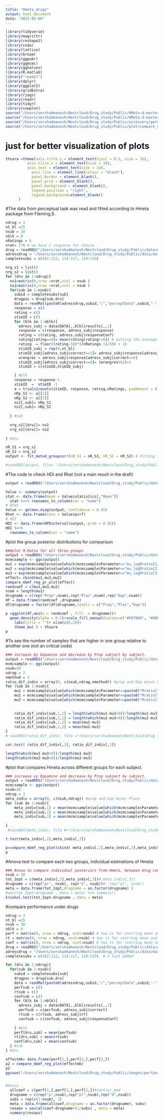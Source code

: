 ```yaml
---
title: "Hmeta_drugs"
output: html_document
date: "2023-02-09"
---
```


```r
library(tidyverse)
library(magrittr)
library(reshape2)
library(coda)
library(lattice)
library(broom)
library(ggpubr)
library(ggmcmc)
library(gghalves)
library(R.matlab)
library("readxl")
library(dplyr)
library(ggplot2)
library(gridExtra)
library(rjags)
library(readr)
library(tidyr)
library(cowplot)
source("/Users/sershadmanesh/Nextcloud/Drug_study/Public/HMeta-d-master-Fleming,S/R/trials2counts.R")
source("/Users/sershadmanesh/Nextcloud/Drug_study/Public/HMeta-d-master-Fleming,S/R/fit_metad_groupcorr.R")
source("/Users/sershadmanesh/Nextcloud/Drug_study/Public/accessory/permute_meta_drugs_beforefit_accessor.R")
source("/Users/sershadmanesh/Nextcloud/Drug_study/Public/plot/compare_mbmf_reg_plot.R")

```
# just for better visualization of plots
```r
thsara =theme(axis.title.y = element_text(hjust = 0.5, size = 16),
          axis.title.x = element_text(size = 16),
          axis.text = element_text(size = 14),
            axis.line = element_line(colour = "black"),
            panel.border = element_blank(),
            panel.grid = element_blank(),
            panel.background = element_blank(),
            legend.position = "right",
            legend.background=element_blank()
      )
```

#The data from perceptual task was read and fitted according to Hmeta package from Fleming,S.
```r
ndrug = 3
nt_bl =25
nsub = 30
nblk = 8
nRatings = 6
nrat= 2*6 # we have 2 response for choice
drug = readRDS("/Users/sershadmanesh/Nextcloud/Drug_study/Public/data/drug.rds") # order of drug days for each subject
adressdrug = "/Users/sershadmanesh/Nextcloud/Drug_study/Public/data/main_data/complete/" # data from perceptual tasks
completesubs = c(102:112, 114:117, 119:133) 

nrg_s1 = list()
nrg_s2 = list()
for (dru in 1:ndrug){
  ns1=matrix(0,nrow =nrat,ncol = nsub )
  ns2=matrix(0,nrow =nrat,ncol = nsub )
  for(sub in 1:nsub){
    subid = completesubs[sub]
    drugpos = drug[sub,dru]
    data = readMat(paste0(adressdrug,subid,"/","perceptData",subid,"-",drugpos,".mat"))
    response = c()
    rating = c()
    stimID = c()
    for (blk in 1:nblk){
      adress_subj = data$DATA[,,blk]$results[,,1]
      response = c(response, adress_subj$response)
      rating = c(rating, adress_subj$responseConf)
      rating[rating==0]= mean(rating[rating!=0]) # putting the average confidence for trials that there was no response.
      rating  = floor((rating-50)*((nRatings-1)/50) + 1)
      stimID_subj = rep(0,nt_bl)
      stimID_subj[adress_subj$correct==1]= adress_subj$response[adress_subj$correct==1]
      wrongres = adress_subj$response[adress_subj$correct==0]
      stimID_subj[adress_subj$correct==0]= (wrongres%%2)+1
      stimID = c(stimID,stimID_subj)

    } #blk
    response = response-1
    stimID  =  stimID -1
    a = trials2counts(stimID, response, rating,nRatings, padAmount = 0,padCells=0) # preparing the vectors including frequency of each rate for each response.
    nRp_S1 <- a[[1]]
    nRp_S2 <- a[[2]]
    ns1[,sub]= nRp_S1
    ns2[,sub]= nRp_S2
    
  } #sub
 
  nrg_s1[[dru]]= ns1
  nrg_s2[[dru]]= ns2
  
} #dru

nR_S1 = nrg_s1
nR_S2 = nrg_s2
output <- fit_metad_groupcorr(nR_S1 = nR_S1, nR_S2 = nR_S2) # Fitting to Hmeta, for all three groups considering to correlation between three groups

#saveRDS(output, file= "/Users/sershadmanesh/Nextcloud/Drug_study/Public/data/hmeta_depndent_3group.rds")
```

#The code to check HDI and Rhat (not a main result in the draft)
```r
output = readRDS("/Users/sershadmanesh/Nextcloud/Drug_study/Public/data/hmeta_depndent_3group.rds")

Value <- summary(output)
stat <- data.frame(mean = Value$statistics[,"Mean"])
  stat %<>% rownames_to_column(var = "name")
# Rhat 
Value <- gelman.diag(output, confidence = 0.95)
Rhat <- data.frame(conv = Value$psrf)
# HDI 
HDI <- data.frame(HPDinterval(output, prob = 0.95))
HDI %<>%
  rownames_to_column(var = "name")

```

#plot the group posterior distributions for comparison
```r
###plot M.Ratio for all three groups
output = readRDS("/Users/sershadmanesh/Nextcloud/Drug_study/Public/data/hmeta_depndent_3group.rds")
mcmcsample <- ggs(output)
mu1 = exp(mcmcsample$value[which(mcmcsample$Parameter=="mu_logMratio[1]")])
mu2 = exp(mcmcsample$value[which(mcmcsample$Parameter=="mu_logMratio[2]")])
mu3 = exp(mcmcsample$value[which(mcmcsample$Parameter=="mu_logMratio[3]")])
effect= cbind(mu1,mu3,mu2)
compare_mbmf_reg_gr_plot(effect)
randcoef = c(mu1,mu3,mu2)
nsam = length(mu1)
drugname = c(rep("Prop",nsam),rep("Plac",nsam),rep("Dop",nsam))
df = data.frame(randcoef ,drugname)
df$drugname = factor(df$drugname,levels = c("Prop","Plac","Dop"))

p =ggplot(df,aes(x = randcoef , fill  = drugname))+
  geom_density(alpha = 0.5)+scale_fill_manual(values=c("#F8766D", "#00BFC4","#619CFF"))+xlab("Meta-cognitive ability")+ylab("Density")+
    labs(title = "")+ xlim(c(0,2))+
    theme_bw( ) + thsara
p
```


#To see the number of samples that are higher in one group relative to another one (not an critical code)
```r
### increase by Dopamine and decrease by Prop subject by subject.
output = readRDS("/Users/sershadmanesh/Nextcloud/Drug_study/Public/data/hmeta_depndent_3group.rds")
mcmcsample <- ggs(output)
nsub=30
ndrag = 2
nmethod = 2
ratio_dif_indiv = array(0, c(nsub,ndrag,nmethod)) #prop and Dop minus Place
for (sub in 1:nsub){
    mu1 = mcmcsample$value[which(mcmcsample$Parameter==paste0("Mratio[",sub,",1]"))]
    mu2 = mcmcsample$value[which(mcmcsample$Parameter==paste0("Mratio[",sub,",2]"))]
    mu3 = mcmcsample$value[which(mcmcsample$Parameter==paste0("Mratio[",sub,",3]"))]
    
    
    ratio_dif_indiv[sub,1,1] = length(which(mu1-mu3<0))/length(mu1-mu3)
    ratio_dif_indiv[sub,2,1] = length(which(mu2-mu3>0))/length(mu2-mu3)
    ratio_dif_indiv[sub,1,2] = mean(mu1-mu3)
    ratio_dif_indiv[sub,2,2] = mean(mu2-mu3)
}
# saveRDS(ratio_dif_indiv, file ="/Users/sershadmanesh/Nextcloud/Drug_study/Public/data/mu_deltaM.Ratio_dependentgroups_indiv.rds")

cor.test( ratio_dif_indiv[,1], ratio_dif_indiv[,2])

length(which(mu1-mu3<0))/length(mu1-mu3)
length(which(mu2-mu3>0))/length(mu2-mu3)

```


#plot that compares Hmeta across different groups for each subject.
```r
### increase vy Dopamine and decrease by Prop subject by subject.
output = readRDS("/Users/sershadmanesh/Nextcloud/Drug_study/Public/data/hmeta_depndent_3group.rds")
mcmcsample <- ggs(output)
nsub=30
ndrug = 3
meta_indiv = array(0, c(nsub,ndrug)) #prop and Dop minus Place
for (sub in 1:nsub){
    meta_indiv[sub,1] = mean(mcmcsample$value[which(mcmcsample$Parameter==paste0("Mratio[",sub,",1]"))]) #prop
    meta_indiv[sub,2] = mean(mcmcsample$value[which(mcmcsample$Parameter==paste0("Mratio[",sub,",2]"))]) #dop
    meta_indiv[sub,3] = mean(mcmcsample$value[which(mcmcsample$Parameter==paste0("Mratio[",sub,",3]"))]) #plac
    
}
 #saveRDS(meta_indiv, file #="/Users/sershadmanesh/Nextcloud/Drug_study/Public/data/mean_M.Ratio_dependentgroups_indiv.rds")

t.test(meta_indiv[,2],meta_indiv[,3])

p=compare_mbmf_reg_plot(cbind( meta_indiv[,1],meta_indiv[,3],meta_indiv[,2]))
p
```

#Anova test to compare each two groups, individual estimations of Hmeta
```r
### Anova to compare individual posteriors from Hmeta, between drug conditions
nsub = 30
tot_2opt = c(meta_indiv[,2],meta_indiv[,3])#,meta_indiv[,3])
drugname = c(rep("pr", nsub), rep("d", nsub))#, rep("pl", nsub))
meta = data.frame(tot_2opt,drugname = as.factor(drugname) )
#aov(tot_2opt~drugname , data = meta) %>% summary() 
kruskal.test(tot_2opt~drugname , data = meta)
```


#compare performance under drugs
```r
ndrug = 3
nt_bl =25
nsub = 30
nblk = 8
perf = matrix(0, nrow = ndrug, ncol=nsub) # two is for storring mean and se
rt = matrix(0, nrow = ndrug, ncol=nsub) # two is for storring mean and se
conf = matrix(0, nrow = ndrug, ncol=nsub) # two is for storring mean and se
drug = readRDS("/Users/sershadmanesh/Nextcloud/Drug_study/Public/data/drug.rds")
adressdrug = "/Users/sershadmanesh/Nextcloud/Drug_study/Public/data/main_data/complete/"
completesubs = c(102:112, 114:117, 119:133)  # 4 last added

for (dru in 1:ndrug){
  for(sub in 1:nsub){
    subid = completesubs[sub]
    drugpos = drug[sub,dru]
    data = readMat(paste0(adressdrug,subid,"/","perceptData",subid,"-",drugpos,".mat"))
    perfsub = c()
    rtsub = c()
    confsub = c()
    for (blk in 1:nblk){
      adress_subj = data$DATA[,,blk]$results[,,1]
      perfsub = c(perfsub, adress_subj$correct)
      rtsub = c(rtsub, adress_subj$rt)
      confsub = c(confsub, adress_subj$responseConf)
      
    } #blk
    perf[dru,sub] = mean(perfsub)
    rt[dru,sub] = mean(rtsub)
    conf[dru,sub] = mean(confsub)
  } #sub
} #dru

effectmb= data.frame(perf[1,],perf[3,],perf[2,])
p2 = compare_mbmf_reg_plot(effectmb)
p2
ggsave("/Users/sershadmanesh/Nextcloud/Drug_study/Public/images/perfperc_drugs.jpeg",p2,width = 8,height = 8,units = "cm")


#Anova  
  allcoef = c(perf[1,],perf[3,],perf[2,])#confcor_med
  drugname = c(rep("p",nsub),rep("pl",nsub),rep("d",nsub))
  subs = rep(c(1:nsub), 3)
  meta = data.frame(allcoef,drugname = as.factor(drugname), subs)
  resaov = aov(allcoef~drugname+(1/subs) , data = meta)
  summary(resaov)
  
```
